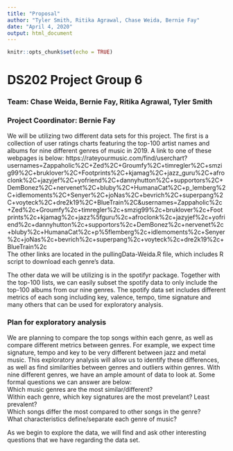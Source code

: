 ```yaml
---
title: "Proposal"
author: "Tyler Smith, Ritika Agrawal, Chase Weida, Bernie Fay"
date: "April 4, 2020"
output: html_document
---
```


```r
knitr::opts_chunk$set(echo = TRUE)
```

# DS202 Project Group 6  
### Team: Chase Weida, Bernie Fay, Ritika Agrawal, Tyler Smith  
### Project Coordinator: Bernie Fay  
  
We will be utilizing two different data sets for this project. The first is a collection of user ratings charts featuring the top-100 artist names and albums for nine different genres of music in 2019. A link to one of these webpages is below:
https://rateyourmusic.com/find/userchart?usernames=Zappaholic%2C+Zed%2C+Groumfy%2C+timregler%2C+smzig99%2C+bruklover%2C+Footprints%2C+kjamag%2C+jazz_guru%2C+afroclonk%2C+jazyjef%2C+yofriend%2C+dannyhutton%2C+supportors%2C+DemBonez%2C+nervenet%2C+bluby%2C+HumanaCat%2C+p_lemberg%2C+idlemoments%2C+Senyer%2C+joNas%2C+bevrich%2C+superpang%2C+voyteck%2C+dre2k19%2C+BlueTrain%2C&usernames=Zappaholic%2c+Zed%2c+Groumfy%2c+timregler%2c+smzig99%2c+bruklover%2c+Footprints%2c+kjamag%2c+jazz%5fguru%2c+afroclonk%2c+jazyjef%2c+yofriend%2c+dannyhutton%2c+supportors%2c+DemBonez%2c+nervenet%2c+bluby%2c+HumanaCat%2c+p%5flemberg%2c+idlemoments%2c+Senyer%2c+joNas%2c+bevrich%2c+superpang%2c+voyteck%2c+dre2k19%2c+BlueTrain%2c  
The other links are located in the pullingData-Weida.R file, which includes R script to download each genre's data.  
  
The other data we will be utilizing is in the spotifyr package. Together with the top-100 lists, we can easily subset the spotify data to only include the top-100 albums from our nine genres. The spotify data set includes different metrics of each song including key, valence, tempo, time signature and many others that can be used for exploratory analysis. 
  
  
### Plan for exploratory analysis  
We are planning to compare the top songs within each genre, as well as compare different metrics between genres. For example, we expect time signature, tempo and key to be very different between jazz and metal music. This exploratory analysis will allow us to identify these differences, as well as find similarities between genres and outliers within genres. With nine different genres, we have an ample amount of data to look at. Some formal questions we can answer are below:  
Which music genres are the most similar/different?  
Within each genre, which key signatures are the most prevelant? Least prevalent?  
Which songs differ the most compared to other songs in the genre?  
What characteristics define/separate each genre of music?  
  
As we begin to explore the data, we will find and ask other interesting questions that we have regarding the data set. 

